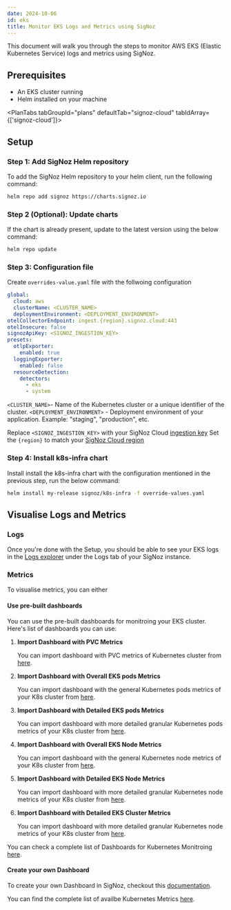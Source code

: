 ```yaml
---
date: 2024-10-06
id: eks
title: Monitor EKS Logs and Metrics using SigNoz
---
```


This document will walk you through the steps to monitor AWS EKS (Elastic Kubernetes Service) logs and metrics 
using SigNoz.

## Prerequisites

- An EKS cluster running
- Helm installed on your machine

<PlanTabs tabGroupId="plans" defaultTab="signoz-cloud" tabIdArray={['signoz-cloud']}>
<TabItem value="signoz-cloud" label="SigNoz Cloud" default tabId="signoz-cloud">

## Setup

### Step 1: Add SigNoz Helm repository

To add the SigNoz Helm repository to your helm client, run the following command:

```bash
helm repo add signoz https://charts.signoz.io
```

### Step 2 (Optional): Update charts

If the chart is already present, update to the latest version using the below command:

```bash
helm repo update
```

### Step 3: Configuration file

Create `overrides-value.yaml` file with the follwoing configuration

```yaml
global:
  cloud: aws
  clusterName: <CLUSTER_NAME>
  deploymentEnvironment: <DEPLOYMENT_ENVIRONMENT>
otelCollectorEndpoint: ingest.{region}.signoz.cloud:443
otelInsecure: false
signozApiKey: <SIGNOZ_INGESTION_KEY>
presets:
  otlpExporter:
    enabled: true
  loggingExporter:
    enabled: false
  resourceDetection:
    detectors:
      - eks
      - system
```

`<CLUSTER_NAME>`- Name of the Kubernetes cluster or a unique identifier of the cluster.
`<DEPLOYMENT_ENVIRONMENT>` -  Deployment environment of your application. Example: "staging", "production", etc.

Replace `<SIGNOZ_INGESTION_KEY>` with your SigNoz Cloud [ingestion key](https://signoz.io/docs/ingestion/signoz-cloud/keys/)
Set the `{region}` to match your [SigNoz Cloud region](https://signoz.io/docs/ingestion/signoz-cloud/overview/#endpoint)

### Step 4: Install k8s-infra chart

Install install the k8s-infra chart with the configuration mentioned in the previous step, run the below command:

```bash
helm install my-release signoz/k8s-infra -f override-values.yaml
```

## Visualise Logs and Metrics

### Logs 

Once you're done with the Setup, you should be able to see your EKS logs in the [Logs explorer](https://signoz.io/docs/product-features/logs-explorer/) under the 
Logs tab of your SigNoz instance.


### Metrics

To visualise metrics, you can either

#### Use pre-built dashboards

You can use the pre-built dashboards for monitroing your EKS cluster. Here's list of dashboards you can use:

1. **Import Dashboard with PVC Metrics**

   You can import dashboard with PVC metrics of Kubernetes cluster
   from [here](https://github.com/SigNoz/dashboards/blob/main/k8s-infra-metrics/kubernetes-pvc-metrics.json).

2. **Import Dashboard with Overall EKS pods Metrics**

   You can import dashboard with the general Kubernetes pods metrics of your K8s cluster from [here](https://github.com/SigNoz/dashboards/blob/main/k8s-infra-metrics/kubernetes-pod-metrics-overall.json).

3. **Import Dashboard with Detailed EKS pods Metrics**

   You can import dashboard with more detailed granular Kubernetes pods metrics of your K8s cluster from [here](https://github.com/SigNoz/dashboards/blob/main/k8s-infra-metrics/kubernetes-pod-metrics-detailed.json).

4. **Import Dashboard with Overall EKS Node Metrics**

   You can import dashboard with the general Kubernetes node metrics of your K8s cluster from [here](https://github.com/SigNoz/dashboards/blob/main/k8s-infra-metrics/kubernetes-node-metrics-overall.json).

5. **Import Dashboard with Detailed EKS Node Metrics**

   You can import dashboard with more detailed granular Kubernetes node metrics of your K8s cluster from [here](https://github.com/SigNoz/dashboards/blob/main/k8s-infra-metrics/kubernetes-node-metrics-detailed.json).

6. **Import Dashboard with Detailed EKS Cluster Metrics**

    You can import dashboard with more detailed granular Kubernetes node metrics of your K8s cluster from [here](https://github.com/SigNoz/dashboards/blob/main/k8s-infra-metrics/kubernetes-cluster-metrics.json).

You can check a complete list of Dashboards for Kubernetes Monitroing [here](https://github.com/SigNoz/dashboards/tree/main/k8s-infra-metrics).

#### Create your own Dashboard

To create your own Dashboard in SigNoz, checkout this [documentation](https://signoz.io/docs/userguide/manage-dashboards/).

You can find the complete list of availbe Kubernetes Metrics [here](https://signoz.io/docs/tutorial/kubernetes-infra-metrics/#kubernetes-metrics---kubeletstats-and-k8s_cluster). 

</TabItem>
</PlanTabs>